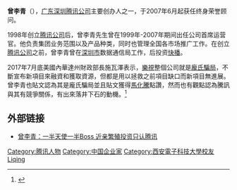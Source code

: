 {{NoteTA|G1=IT|G2=CR}}
{{Infobox person
| 图像       =
| 图像说明   = 
| 姓名       = 曾李青
| 出生日期   = {{birth year and age|1970|1}}
| 出生地     = {{CHN-1949}}[[廣東省|廣東省]][[廣州市|廣州市]]
| 国籍       = {{PRC}}
| 母校       = [[西安电子科技大学|西安电子科技大学]]
| 机构       = [[騰訊公司|騰訊公司]]
}}

'''曾李青'''（{{bd|1970年|1月||}}），[[广东|广东]][[深圳|深圳]][[腾讯公司|腾讯公司]]主要创办人之一，于2007年6月起获任终身荣誉顾问。

1998年创立[[腾讯公司|腾讯公司]]后，曾李青先生曾在1999年-2007年期间出任公司首席运营官。他负责集团业务范围以及产品种类，同时也管理全国各市场推广工作。在创立[[腾讯公司|腾讯公司]]之前，曾李青曾在[[深圳市|深圳市]]数据通信局工作，后投资[[快播|快播]]。

2017年7月底美國內華達州財政部長施瓦澤表示，[[樂視|樂視]]整個公司就是[[龐氏騙局|龐氏騙局]]，不斷宣布新項目來融資和獲取資源，但都是用以拯救之前項目缺口而新項目無進展。曾李青也貼文認為其是龐氏騙局並且貼文獲得[[馬化騰|馬化騰]]點讚，然而也有觀點認為騰訊與其有競爭關係，有出來落井下石的動機。<ref>{{Cite web |url=https://www.youtube.com/watch?v=mtDzCZHKsQM |title=鳳凰衛視官方頻道-樂視能起死回生? |access-date=2017-07-29 |archive-date=2020-05-01 |archive-url=https://web.archive.org/web/20200501014627/https://www.youtube.com/watch?v=mtDzCZHKsQM&gl=US&hl=en |dead-url=no }}</ref>

==外部链接==
*[https://web.archive.org/web/20141218120818/http://news.chinaventure.com.cn/2/20120516/85932.shtml 曾李青：一半天使一半Boss 近亲繁殖投资只认腾讯]

{{DEFAULTSORT:Zeng Liqing}}
[[Category:腾讯人物|Category:腾讯人物]]
[[Category:中国企业家|Category:中国企业家]]
[[Category:西安電子科技大學校友|Category:西安電子科技大學校友]]
[[Category:曾姓|Liqing]]